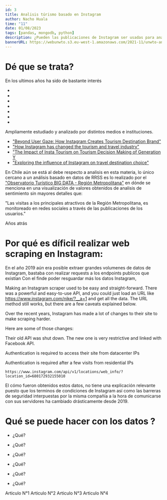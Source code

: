 ```yaml
---
id: 3
title: Analisis túrismo basado en Instagram
author: Nacho Huala
time: "11"
date: 01/08/2023
tags: [pandas, mongodb, python]
description: ¿Pueden las publicaciones de Instagram ser usadas para analizar la actividad turística de una locación?
bannerURL: https://webunwto.s3.eu-west-1.amazonaws.com/2021-11/unwto-and-instagram-partner-to-help-destinations-recover-and-rediscover_1.jpg
---
```


# Dé que se trata?

En los ultimos años ha sido de bastante interés

-
-

-
-

-
-

-

Ampliamente estudiado y analizado por distintos medios e instituciones.

-   ["Beyond User Gaze: How Instagram Creates Tourism Destination Brand"](https://www.researchgate.net/publication/286530462_Beyond_User_Gaze_How_Instagram_Creates_Tourism_Destination_Brand)
-   ["How Instagram has changed the tourism and travel industry"](https://www.dw.com/en/how-instagram-changed-the-tourism-industry/a-65348690)
-   ["The Impact of Insta Tourism on Tourism Decision Making of Generation Y](https://jaauth.journals.ekb.eg/article_159153_d9ef1f2a64221346e3cae8bf5ad3554e.pdf)
-   ["Exploring the influence of Instagram on travel destination choice"](https://www.researchgate.net/publication/360142299_Exploring_the_influence_of_Instagram_on_travel_destination_choice)

En Chile aún se está al debe respecto a analisis en esta materia, lo único cercano a un análisis basado en datos de RRSS es lo realizado por el
["Observatorio Turístico BIG DATA - Región Metropolitana"](http://dataturismorm.cl/demanda-turistica.html) en dónde se menciona en una visualización de valores obtenidos de analisis de sentimiento sin mayores detalles que:

"Las visitas a los principales atractivos de la Región Metropolitana, es monitoreado en redes sociales a través de las publicaciones de los usuarios."

Años atrás

# Por qué es díficil realizar web scraping en Instagram:

En el año 2019 aún era posible extraer grandes volumenes de datos de Instagram, bastaba con realizar requests a los endpoints publicos que existían
Con el finde poder resguardar más los datos Instagram,

Making an Instagram scraper used to be easy and straight-forward. There was a powerful and easy-to-use API, and you could just load an URL like https://www.instagram.com/nike/?__a=1 and get all the data. The URL method still works, but there are a few caveats explained below.

Over the recent years, Instagram has made a lot of changes to their site to make scraping harder.

Here are some of those changes:

Their old API was shut down. The new one is very restrictive and linked with Facebook API.

Authentication is required to access their site from datacenter IPs

Authentication is required after a few visits from residential IPs

```shell
https://www.instagram.com/api/v1/locations/web_info/?location_id=680172932155010
```

El cómo fueron obtenidos estos datos, no tiene una explicación relevante puesto que los terminos de condiciones de Instagram así como las barreras de seguridad interpuestas por la misma compañía a la hora de comunicarse con sus servidores ha cambiado drásticamente desde 2019.

# Qué se puede hacer con los datos ?

-   ¿Qué?

-   ¿Qué?

-   ¿Qué?

-   ¿Qué?

-   ¿Qué?

-   ¿Qué?

<Extra>

<ButtonUrl href="https://www.researchgate.net/publication/286530462_Beyond_User_Gaze_How_Instagram_Creates_Tourism_Destination_Brand">Articulo N°1</ButtonUrl>
<ButtonUrl href="https://jaauth.journals.ekb.eg/article_159153_d9ef1f2a64221346e3cae8bf5ad3554e.pdf">Articulo N°2</ButtonUrl> 
<ButtonUrl href="https://www.dw.com/en/how-instagram-changed-the-tourism-industry/a-65348690">Articulo N°3</ButtonUrl> 
<ButtonUrl href="https://www.researchgate.net/publication/360142299_Exploring_the_influence_of_Instagram_on_travel_destination_choice">Articulo N°4</ButtonUrl> 
 
</Extra>